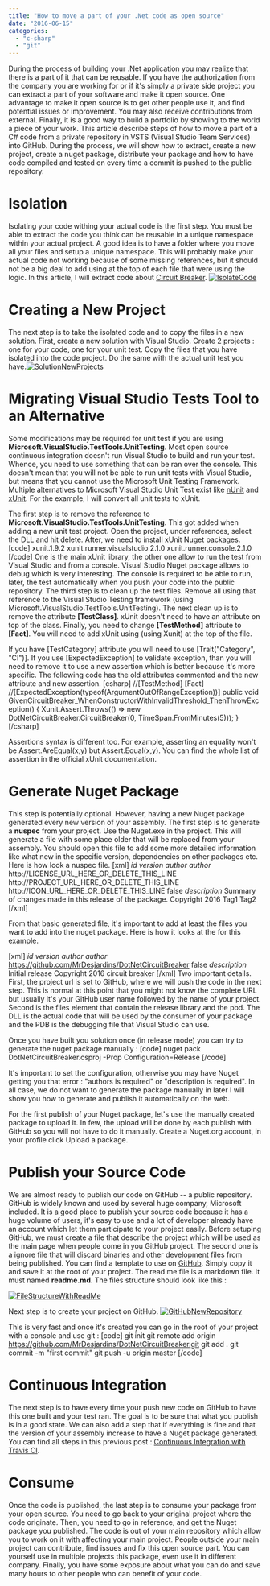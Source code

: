 ```yaml
---
title: "How to move a part of your .Net code as open source"
date: "2016-06-15"
categories: 
  - "c-sharp"
  - "git"
---
```


During the process of building your .Net application you may realize that there is a part of it that can be reusable. If you have the authorization from the company you are working for or if it's simply a private side project you can extract a part of your software and make it open source. One advantage to make it open source is to get other people use it, and find potential issues or improvement. You may also receive contributions from external. Finally, it is a good way to build a portfolio by showing to the world a piece of your work. This article describe steps of how to move a part of a C# code from a private repository in VSTS (Visual Studio Team Services) into GitHub. During the process, we will show how to extract, create a new project, create a nuget package, distribute your package and how to have code compiled and tested on every time a commit is pushed to the public repository.

# Isolation

Isolating your code withing your actual code is the first step. You must be able to extract the code you think can be reusable in a unique namespace within your actual project. A good idea is to have a folder where you move all your files and setup a unique namespace. This will probably make your actual code not working because of some missing references, but it should not be a big deal to add using at the top of each file that were using the logic. In this article, I will extract code about [Circuit Breaker](http://patrickdesjardins.com/blog/how-to-create-a-simple-circuit-breaker-in-c). [![IsolateCode](http://patrickdesjardins.com/blog/wp-content/uploads/2016/05/IsolateCode.png)](http://patrickdesjardins.com/blog/?attachment_id=4649)

# Creating a New Project

The next step is to take the isolated code and to copy the files in a new solution. First, create a new solution with Visual Studio. Create 2 projects : one for your code, one for your unit test. Copy the files that you have isolated into the code project. Do the same with the actual unit test you have.[![SolutionNewProjects](http://patrickdesjardins.com/blog/wp-content/uploads/2016/05/SolutionNewProjects.png)](http://patrickdesjardins.com/blog/?attachment_id=4651)

# Migrating Visual Studio Tests Tool to an Alternative

Some modifications may be required for unit test if you are using **Microsoft.VisualStudio.TestTools.UnitTesting**. Most open source continuous integration doesn't run Visual Studio to build and run your test. Whence, you need to use something that can be ran over the console. This doesn't mean that you will not be able to run unit tests with Visual Studio, but means that you cannot use the Microsoft Unit Testing Framework. Multiple alternatives to Microsoft Visual Studio Unit Test exist like [nUnit](http://www.nunit.org/) and [xUnit](https://xunit.github.io/). For the example, I will convert all unit tests to xUnit.

The first step is to remove the reference to **Microsoft.VisualStudio.TestTools.UnitTesting**. This got added when adding a new unit test project. Open the project, under references, select the DLL and hit delete. After, we need to install xUnit Nuget packages. \[code\] xunit.1.9.2 xunit.runner.visualstudio.2.1.0 xunit.runner.console.2.1.0 \[/code\] One is the main xUnit library, the other one allow to run the test from Visual Studio and from a console. Visual Studio Nuget package allows to debug which is very interesting. The console is required to be able to run, later, the test automatically when you push your code into the public repository. The third step is to clean up the test files. Remove all using that reference to the Visual Studio Testing framework (using Microsoft.VisualStudio.TestTools.UnitTesting). The next clean up is to remove the attribute **\[TestClass\]**. xUnit doesn't need to have an attribute on top of the class. Finally, you need to change **\[TestMethod\]** attribute to **\[Fact\]**. You will need to add xUnit using (using Xunit) at the top of the file.

If you have \[TestCategory\] attribute you will need to use \[Trait("Category", "CI")\]. If you use \[ExpectedException\] to validate exception, than you will need to remove it to use a new assertion which is better because it's more specific. The following code has the old attributes commented and the new attribute and new assertion. \[csharp\] //\[TestMethod\] \[Fact\] //\[ExpectedException(typeof(ArgumentOutOfRangeException))\] public void GivenCircuitBreaker\_WhenConstructorWithInvalidThreshold\_ThenThrowException() { Xunit.Assert.Throws<ArgumentOutOfRangeException>(() => new DotNetCircuitBreaker.CircuitBreaker(0, TimeSpan.FromMinutes(5))); } \[/csharp\]

Assertions syntax is different too. For example, asserting an equality won't be Assert.AreEqual(x,y) but Assert.Equal(x,y). You can find the whole list of assertion in the official xUnit documentation.

# Generate Nuget Package

This step is potentially optional. However, having a new Nuget package generated every new version of your assembly. The first step is to generate a **nuspec** from your project. Use the Nuget.exe in the project. This will generate a file with some place older that will be replaced from your assembly. You should open this file to add some more detailed information like what new in the specific version, dependencies on other packages etc. Here is how look a nuspec file. \[xml\] <?xml version="1.0"?> <package > <metadata> <id>$id$</id> <version>$version$</version> <title>$title$</title> <authors>$author$</authors> <owners>$author$</owners> <licenseUrl>http://LICENSE\_URL\_HERE\_OR\_DELETE\_THIS\_LINE</licenseUrl> <projectUrl>http://PROJECT\_URL\_HERE\_OR\_DELETE\_THIS\_LINE</projectUrl> <iconUrl>http://ICON\_URL\_HERE\_OR\_DELETE\_THIS\_LINE</iconUrl> <requireLicenseAcceptance>false</requireLicenseAcceptance> <description>$description$</description> <releaseNotes>Summary of changes made in this release of the package.</releaseNotes> <copyright>Copyright 2016</copyright> <tags>Tag1 Tag2</tags> </metadata> </package> \[/xml\]

From that basic generated file, it's important to add at least the files you want to add into the nuget package. Here is how it looks at the for this example.

\[xml\] <?xml version="1.0"?> <package > <metadata> <id>$id$</id> <version>$version$</version> <title>$title$</title> <authors>$author$</authors> <owners>$author$</owners> <projectUrl>https://github.com/MrDesjardins/DotNetCircuitBreaker</projectUrl> <requireLicenseAcceptance>false</requireLicenseAcceptance> <description>$description$</description> <releaseNotes>Initial release</releaseNotes> <copyright>Copyright 2016</copyright> <tags>circuit breaker</tags> </metadata> <files> <file src="bin\\Release\\DotNetCircuitBreaker.dll" target="lib" /> <file src="bin\\Release\\DotNetCircuitBreaker.pdb" target="lib" /> </files> </package> \[/xml\] Two important details. First, the project url is set to GitHub, where we will push the code in the next step. This is normal at this point that you might not know the complete URL but usually it's your GitHub user name followed by the name of your project. Second is the files element that contain the release library and the pbd. The DLL is the actual code that will be used by the consumer of your package and the PDB is the debugging file that Visual Studio can use.

Once you have built you solution once (in release mode) you can try to generate the nuget package manually : \[code\] nuget pack DotNetCircuitBreaker.csproj -Prop Configuration=Release \[/code\]

It's important to set the configuration, otherwise you may have Nuget getting you that error : "authors is required" or "description is required". In all case, we do not want to generate the package manually in later I will show you how to generate and publish it automatically on the web.

For the first publish of your Nuget package, let's use the manually created package to upload it. In few, the upload will be done by each publish with GitHub so you will not have to do it manually. Create a Nuget.org account, in your profile click Upload a package.

# Publish your Source Code

We are almost ready to publish our code on GitHub -- a public repository. GitHub is widely known and used by several huge company, Microsoft included. It is a good place to publish your source code because it has a huge volume of users, it's easy to use and a lot of developer already have an account which let them participate to your project easily. Before setuping GitHub, we must create a file that describe the project which will be used as the main page when people come in you GitHub project. The second one is a ignore file that will discard binaries and other development files from being published. You can find a template to use on [GitHub](https://github.com/github/gitignore/blob/master/VisualStudio.gitignore). Simply copy it and save it at the root of your project. The read me file is a markdown file. It must named **readme.md**. The files structure should look like this :

[![FileStructureWithReadMe](http://patrickdesjardins.com/blog/wp-content/uploads/2016/05/FileStructureWithReadMe.png)](http://patrickdesjardins.com/blog/?attachment_id=4657)

Next step is to create your project on GitHub. [![GitHubNewRepository](http://patrickdesjardins.com/blog/wp-content/uploads/2016/05/GitHubNewRepository-1024x763.png)](http://patrickdesjardins.com/blog/?attachment_id=4659)

This is very fast and once it's created you can go in the root of your project with a console and use git : \[code\] git init git remote add origin https://github.com/MrDesjardins/DotNetCircuitBreaker.git git add . git commit -m "first commit" git push -u origin master \[/code\]

# Continuous Integration

The next step is to have every time your push new code on GitHub to have this one built and your test ran. The goal is to be sure that what you publish is in a good state. We can also add a step that if everything is fine and that the version of your assembly increase to have a Nuget package generated. You can find all steps in this previous post : [Continuous Integration with Travis CI](http://patrickdesjardins.com/blog/continuous-integration-ci-with-c-net-and-travis-ci).

# Consume

Once the code is published, the last step is to consume your package from your open source. You need to go back to your original project where the code originate. Then, you need to go in reference, and get the Nuget package you published. The code is out of your main repository which allow you to work on it with affecting your main project. People outside your main project can contribute, find issues and fix this open source part. You can yourself use in multiple projects this package, even use it in different company. Finally, you have some exposure about what you can do and save many hours to other people who can benefit of your code.
